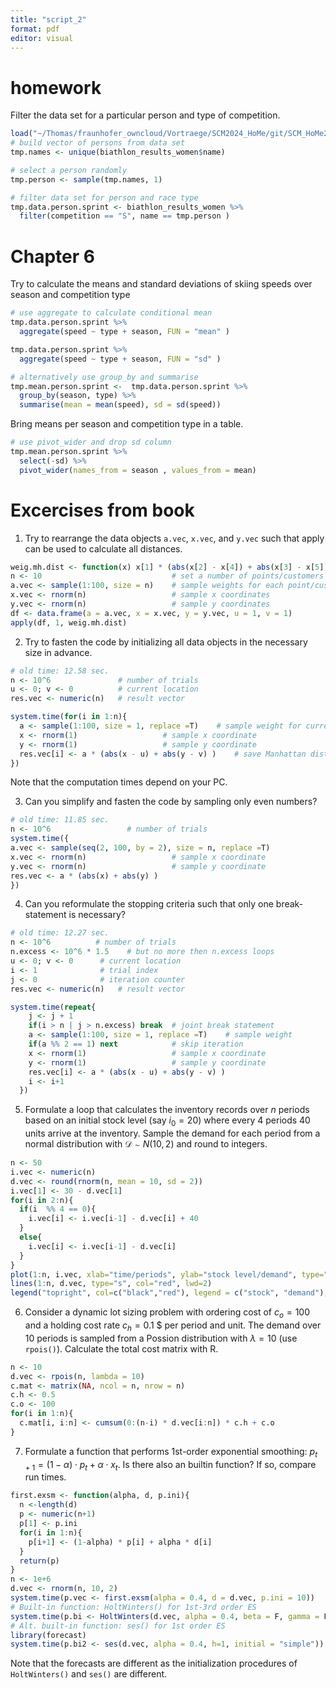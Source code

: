 ```yaml
---
title: "script_2"
format: pdf
editor: visual
---
```


# homework

Filter the data set for a particular person and type of competition.

```r
load("~/Thomas/fraunhofer_owncloud/Vortraege/SCM2024_HoMe/git/SCM_HoMe24/data_biathlon.RData")
# build vector of persons from data set 
tmp.names <- unique(biathlon_results_women$name)

# select a person randomly
tmp.person <- sample(tmp.names, 1)

# filter data set for person and race type 
tmp.data.person.sprint <- biathlon_results_women %>% 
  filter(competition == "S", name == tmp.person ) 
```

# Chapter 6

Try to calculate the means and standard deviations of skiing speeds over season and competition type

```r
# use aggregate to calculate conditional mean
tmp.data.person.sprint %>% 
  aggregate(speed ~ type + season, FUN = "mean" ) 

tmp.data.person.sprint %>% 
  aggregate(speed ~ type + season, FUN = "sd" )

# alternatively use group_by and summarise
tmp.mean.person.sprint <-  tmp.data.person.sprint %>% 
  group_by(season, type) %>% 
  summarise(mean = mean(speed), sd = sd(speed))
```


Bring means per season and competition type in a table.


```r
# use pivot_wider and drop sd column
tmp.mean.person.sprint %>% 
  select(-sd) %>% 
  pivot_wider(names_from = season , values_from = mean)
```



# Excercises from book

1. Try to rearrange the data objects `a.vec`, `x.vec`, and `y.vec` such that apply can be used to calculate all distances.

```r
weig.mh.dist <- function(x) x[1] * (abs(x[2] - x[4]) + abs(x[3] - x[5]) ) 
n <- 10                             # set a number of points/customers
a.vec <- sample(1:100, size = n)    # sample weights for each point/customer
x.vec <- rnorm(n)                   # sample x coordinates
y.vec <- rnorm(n)                   # sample y coordinates
df <- data.frame(a = a.vec, x = x.vec, y = y.vec, u = 1, v = 1)
apply(df, 1, weig.mh.dist)
```

2. Try to fasten the code by initializing all data objects in the necessary size in advance.

```r
# old time: 12.58 sec.
n <- 10^6               # number of trials
u <- 0; v <- 0          # current location
res.vec <- numeric(n)   # result vector

system.time(for(i in 1:n){
  a <- sample(1:100, size = 1, replace =T)    # sample weight for current point/customer
  x <- rnorm(1)                   # sample x coordinate
  y <- rnorm(1)                   # sample y coordinate
  res.vec[i] <- a * (abs(x - u) + abs(y - v) )    # save Manhattan distance
})
```

Note that the computation times depend on your PC.

3. Can you simplify and fasten the code by sampling only even numbers?

```r
# old time: 11.85 sec.
n <- 10^6                 # number of trials
system.time({
a.vec <- sample(seq(2, 100, by = 2), size = n, replace =T)
x.vec <- rnorm(n)                   # sample x coordinate
y.vec <- rnorm(n)                   # sample y coordinate
res.vec <- a * (abs(x) + abs(y) )
})
```

4. Can you reformulate the stopping criteria such that only one break-statement is necessary?

```r
# old time: 12.27 sec.
n <- 10^6          # number of trials
n.excess <- 10^6 * 1.5    # but no more then n.excess loops 
u <- 0; v <- 0      # current location
i <- 1              # trial index 
j <- 0              # iteration counter
res.vec <- numeric(n)   # result vector

system.time(repeat{    
    j <- j + 1
    if(i > n | j > n.excess) break  # joint break statement
    a <- sample(1:100, size = 1, replace =T)    # sample weight 
    if(a %% 2 == 1) next            # skip iteration
    x <- rnorm(1)                   # sample x coordinate
    y <- rnorm(1)                   # sample y coordinate
    res.vec[i] <- a * (abs(x - u) + abs(y - v) )  
    i <- i+1                       
  })
```

5. Formulate a loop that calculates the inventory records over $n$ periods based on an initial stock level (say $i_0 = 20$) where every 4 periods 40 units arrive at the inventory. Sample the demand for each period from a normal distribution with $\mathcal{D} \sim N(10, 2)$ and round to integers.

```r
n <- 50
i.vec <- numeric(n)
d.vec <- round(rnorm(n, mean = 10, sd = 2))
i.vec[1] <- 30 - d.vec[1]
for(i in 2:n){
  if(i  %% 4 == 0){
    i.vec[i] <- i.vec[i-1] - d.vec[i] + 40
  }
  else{
    i.vec[i] <- i.vec[i-1] - d.vec[i]
  }
}
plot(1:n, i.vec, xlab="time/periods", ylab="stock level/demand", type="s", lwd=2)
lines(1:n, d.vec, type="s", col="red", lwd=2)
legend("topright", col=c("black","red"), legend = c("stock", "demand"), bty = "n")
```

6. Consider a dynamic lot sizing problem with ordering cost of $c_o = 100$ and a holding cost rate $c_h = 0.1$ $ per period and unit. The demand over 10 periods is sampled from a Possion distribution with $\lambda = 10$ (use `rpois()`). Calculate the total cost matrix with R.

```r
n <- 10
d.vec <- rpois(n, lambda = 10)
c.mat <- matrix(NA, ncol = n, nrow = n)
c.h <- 0.5
c.o <- 100
for(i in 1:n){
  c.mat[i, i:n] <- cumsum(0:(n-i) * d.vec[i:n]) * c.h + c.o
}
```


7. Formulate a function that performs 1st-order exponential smoothing: $p_{t+1} = (1-\alpha) \cdot p_t + \alpha \cdot x_t$. Is there also an builtin function? If so, compare run times.

```r
first.exsm <- function(alpha, d, p.ini){
  n <-length(d)
  p <- numeric(n+1)
  p[1] <- p.ini
  for(i in 1:n){
    p[i+1] <- (1-alpha) * p[i] + alpha * d[i]
  }
  return(p)
}
n <- 1e+6
d.vec <- rnorm(n, 10, 2)
system.time(p.vec <- first.exsm(alpha = 0.4, d = d.vec, p.ini = 10))
# Built-in function: HoltWinters() for 1st-3rd order ES
system.time(p.bi <- HoltWinters(d.vec, alpha = 0.4, beta = F, gamma = F, l.start = 10))
# Alt. built-in function: ses() for 1st order ES
library(forecast)
system.time(p.bi2 <- ses(d.vec, alpha = 0.4, h=1, initial = "simple"))
```

Note that the forecasts are different as the initialization procedures of `HoltWinters()` and `ses()` are different.